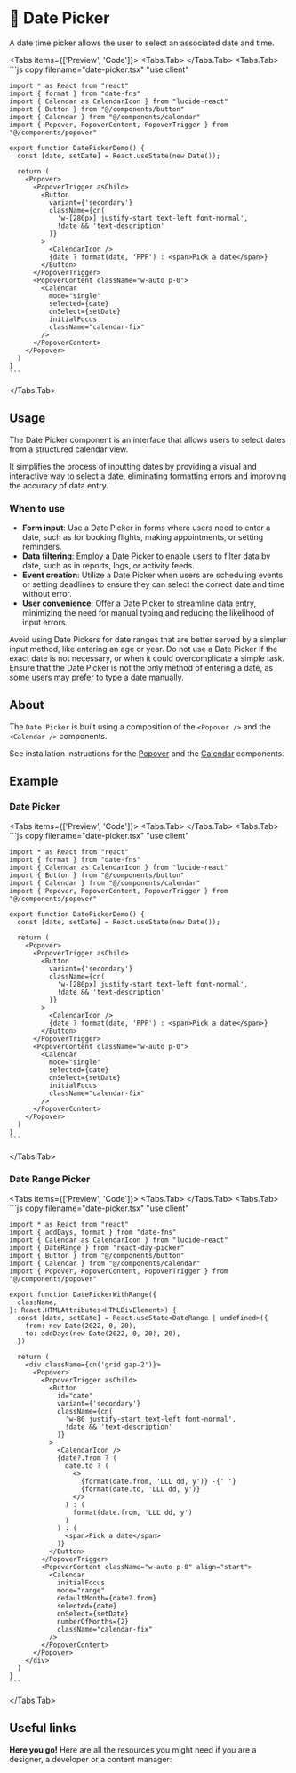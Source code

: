 
# 💠 Date Picker

A date time picker allows the user to select an associated date and time.

<Tabs items={['Preview', 'Code']}>
  <Tabs.Tab>
    <DatePickerPreview />
  </Tabs.Tab>
  <Tabs.Tab>
    ```js copy filename="date-picker.tsx"
    "use client"
 
    import * as React from "react"
    import { format } from "date-fns"
    import { Calendar as CalendarIcon } from "lucide-react"
    import { Button } from "@/components/button"
    import { Calendar } from "@/components/calendar"
    import { Popover, PopoverContent, PopoverTrigger } from "@/components/popover"
    
    export function DatePickerDemo() {
      const [date, setDate] = React.useState(new Date());
    
      return (
        <Popover>
          <PopoverTrigger asChild>
            <Button
              variant={'secondary'}
              className={cn(
                'w-[280px] justify-start text-left font-normal',
                !date && 'text-description'
              )}
            >
              <CalendarIcon />
              {date ? format(date, 'PPP') : <span>Pick a date</span>}
            </Button>
          </PopoverTrigger>
          <PopoverContent className="w-auto p-0">
            <Calendar
              mode="single"
              selected={date}
              onSelect={setDate}
              initialFocus
              className="calendar-fix"
            />
          </PopoverContent>
        </Popover>
      )
    }
    ```
  </Tabs.Tab>
</Tabs>

## Usage

The Date Picker component is an interface that allows users to select dates from a structured calendar view. 

It simplifies the process of inputting dates by providing a visual and interactive way to select a date, eliminating formatting errors and improving the accuracy of data entry.

### When to use
- **Form input**: Use a Date Picker in forms where users need to enter a date, such as for booking flights, making appointments, or setting reminders.
- **Data filtering**: Employ a Date Picker to enable users to filter data by date, such as in reports, logs, or activity feeds.
- **Event creation**: Utilize a Date Picker when users are scheduling events or setting deadlines to ensure they can select the correct date and time without error.
- **User convenience**: Offer a Date Picker to streamline data entry, minimizing the need for manual typing and reducing the likelihood of input errors.

Avoid using Date Pickers for date ranges that are better served by a simpler input method, like entering an age or year. Do not use a Date Picker if the exact date is not necessary, or when it could overcomplicate a simple task. Ensure that the Date Picker is not the only method of entering a date, as some users may prefer to type a date manually.

## About

The `Date Picker` is built using a composition of the `<Popover />` and the `<Calendar />` components.

See installation instructions for the [Popover](/documentation/components/popover) and the [Calendar](/documentation/components/calendar) components.

## Example

### Date Picker
<Tabs items={['Preview', 'Code']}>
  <Tabs.Tab>
    <DatePickerPreview />
  </Tabs.Tab>
  <Tabs.Tab>
    ```js copy filename="date-picker.tsx"
    "use client"
 
    import * as React from "react"
    import { format } from "date-fns"
    import { Calendar as CalendarIcon } from "lucide-react"
    import { Button } from "@/components/button"
    import { Calendar } from "@/components/calendar"
    import { Popover, PopoverContent, PopoverTrigger } from "@/components/popover"
    
    export function DatePickerDemo() {
      const [date, setDate] = React.useState(new Date());
    
      return (
        <Popover>
          <PopoverTrigger asChild>
            <Button
              variant={'secondary'}
              className={cn(
                'w-[280px] justify-start text-left font-normal',
                !date && 'text-description'
              )}
            >
              <CalendarIcon />
              {date ? format(date, 'PPP') : <span>Pick a date</span>}
            </Button>
          </PopoverTrigger>
          <PopoverContent className="w-auto p-0">
            <Calendar
              mode="single"
              selected={date}
              onSelect={setDate}
              initialFocus
              className="calendar-fix"
            />
          </PopoverContent>
        </Popover>
      )
    }
    ```
  </Tabs.Tab>
</Tabs>

### Date Range Picker
<Tabs items={['Preview', 'Code']}>
  <Tabs.Tab>
    <DateRangePicker />
  </Tabs.Tab>
  <Tabs.Tab>
    ```js copy filename="date-picker.tsx"
    "use client"
 
    import * as React from "react"
    import { addDays, format } from "date-fns"
    import { Calendar as CalendarIcon } from "lucide-react"
    import { DateRange } from "react-day-picker"
    import { Button } from "@/components/button"
    import { Calendar } from "@/components/calendar"
    import { Popover, PopoverContent, PopoverTrigger } from "@/components/popover"
    
    export function DatePickerWithRange({
      className,
    }: React.HTMLAttributes<HTMLDivElement>) {
      const [date, setDate] = React.useState<DateRange | undefined>({
        from: new Date(2022, 0, 20),
        to: addDays(new Date(2022, 0, 20), 20),
      })
    
      return (
        <div className={cn('grid gap-2')}>
          <Popover>
            <PopoverTrigger asChild>
              <Button
                id="date"
                variant={'secondary'}
                className={cn(
                  'w-80 justify-start text-left font-normal',
                  !date && 'text-description'
                )}
              >
                <CalendarIcon />
                {date?.from ? (
                  date.to ? (
                    <>
                      {format(date.from, 'LLL dd, y')} -{' '}
                      {format(date.to, 'LLL dd, y')}
                    </>
                  ) : (
                    format(date.from, 'LLL dd, y')
                  )
                ) : (
                  <span>Pick a date</span>
                )}
              </Button>
            </PopoverTrigger>
            <PopoverContent className="w-auto p-0" align="start">
              <Calendar
                initialFocus
                mode="range"
                defaultMonth={date?.from}
                selected={date}
                onSelect={setDate}
                numberOfMonths={2}
                className="calendar-fix"
              />
            </PopoverContent>
          </Popover>
        </div>
      )
    }
    ```
  </Tabs.Tab>
</Tabs>

## Useful links

**Here you go!** Here are all the resources you might need if you are a designer, a developer or a content manager:

<Cards className='mt-8'>
  <Card
    title="🤖 Storybook"
    href="https://main--653e613f4feb85c1b6467ba7.chromatic.com/?path=/docs/components-date-picker--documentation"
  />
  <Card
    title="🪄 Figma"
    href="https://www.figma.com/file/acdO58jx9zgGfkKu6htrx2/%F0%9F%8D%9D-Fusillo-Design-System?type=design&node-id=540%3A8862&mode=design&t=WFdj0huEcHgBPdYp-1"
  />
</Cards>  